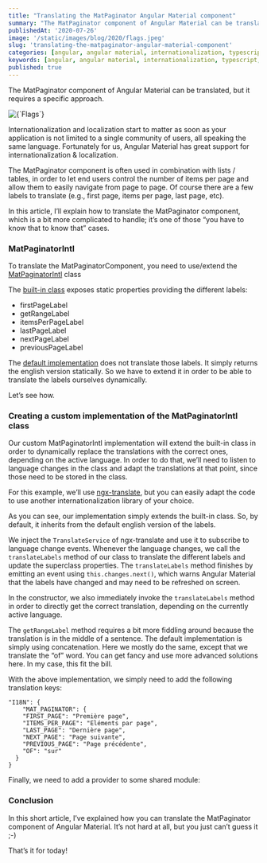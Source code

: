 ```yaml
---
title: "Translating the MatPaginator Angular Material component"
summary: "The MatPaginator component of Angular Material can be translated, but it requires a specific approach."
publishedAt: '2020-07-26'
image: '/static/images/blog/2020/flags.jpeg'
slug: 'translating-the-matpaginator-angular-material-component'
categories: [angular, angular material, internationalization, typescript, javascript, programming]
keywords: [angular, angular material, internationalization, typescript, javascript, programming, software development, coding]
published: true
---
```


The MatPaginator component of Angular Material can be translated, but it requires a specific approach.

<BlogPostCenteredContent>
  <Image
    alt={`Flags`}
    src={`/static/images/blog/2020/flags.jpeg`}
    width={700}
    height={400}
    priority
  />
</BlogPostCenteredContent>

Internationalization and localization start to matter as soon as your application is not limited to a single community of users, all speaking the same language. Fortunately for us, Angular Material has great support for internationalization & localization.

The MatPaginator component is often used in combination with lists / tables, in order to let end users control the number of items per page and allow them to easily navigate from page to page. Of course there are a few labels to translate (e.g., first page, items per page, last page, etc).

In this article, I’ll explain how to translate the MatPaginator component, which is a bit more complicated to handle; it’s one of those “you have to know that to know that” cases.

### MatPaginatorIntl

To translate the MatPaginatorComponent, you need to use/extend the [MatPaginatorIntl](https://material.angular.io/components/paginator/api#MatPaginatorIntl) class

The [built-in class](https://github.com/angular/components/blob/dd37ca57406412c1ebeaec56cab5a517f796d4b9/src/material/paginator/paginator-intl.ts) exposes static properties providing the different labels:

* firstPageLabel
* getRangeLabel
* itemsPerPageLabel
* lastPageLabel
* nextPageLabel
* previousPageLabel

The [default implementation](https://github.com/angular/components/blob/dd37ca57406412c1ebeaec56cab5a517f796d4b9/src/material/paginator/paginator-intl.ts) does not translate those labels. It simply returns the english version statically. So we have to extend it in order to be able to translate the labels ourselves dynamically.

Let’s see how.

### Creating a custom implementation of the MatPaginatorIntl class

Our custom MatPaginatorIntl implementation will extend the built-in class in order to dynamically replace the translations with the correct ones, depending on the active language. In order to do that, we’ll need to listen to language changes in the class and adapt the translations at that point, since those need to be stored in the class.

For this example, we’ll use [ngx-translate](https://github.com/ngx-translate/core), but you can easily adapt the code to use another internationalization library of your choice.

<Gist gistLink="dsebastien/0f4dee201de91d2633ae90a59b103fe8" />

As you can see, our implementation simply extends the built-in class. So, by default, it inherits from the default english version of the labels.

We inject the `TranslateService` of ngx-translate and use it to subscribe to language change events. Whenever the language changes, we call the `translateLabels` method of our class to translate the different labels and update the superclass properties. The `translateLabels` method finishes by emitting an event using `this.changes.next()`, which warns Angular Material that the labels have changed and may need to be refreshed on screen.

In the constructor, we also immediately invoke the `translateLabels` method in order to directly get the correct translation, depending on the currently active language.

The `getRangeLabel` method requires a bit more fiddling around because the translation is in the middle of a sentence. The default implementation is simply using concatenation. Here we mostly do the same, except that we translate the “of” word. You can get fancy and use more advanced solutions here. In my case, this fit the bill.

With the above implementation, we simply need to add the following translation keys:

```
"I18N": {
    "MAT_PAGINATOR": {
    "FIRST_PAGE": "Première page",
    "ITEMS_PER_PAGE": "Eléments par page",
    "LAST_PAGE": "Dernière page",
    "NEXT_PAGE": "Page suivante",
    "PREVIOUS_PAGE": "Page précédente",
    "OF": "sur"
  }
}
```

Finally, we need to add a provider to some shared module:

<Gist gistLink="dsebastien/075560e8a24f456844c4b12986b54f0e" />

### Conclusion

In this short article, I’ve explained how you can translate the MatPaginator component of Angular Material. It’s not hard at all, but you just can’t guess it ;-)

That’s it for today!

<BlogPostSignature />
